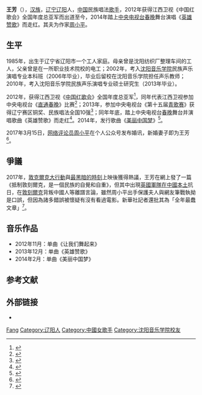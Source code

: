 {{Otheruses|王芳}}

{{艺人
| 姓名 = 王芳
| 类型 = 女歌手
| 图片 = 
| 图片简介 =  
| 原名 =   
| 英文名 =  
| 罗马拼音 =  
| 国籍 = {{PRC}} 
| 民族 = [[汉族|汉族]]
| 出生日期 = {{birth date and age|1985|6|25}}
| 出生地點 ={{CHN}}[[辽宁省|辽宁省]][[辽阳市|辽阳市]] 
| 职业     = [[歌手|歌手]] 、[[教师|教师]]  
| 语言     = [[汉语|汉语]] 
| 教育程度 = [[沈阳音乐学院|沈阳音乐学院]] 
| 宗教信仰 = 
| 配偶 = {{marriage|[[周小平|周小平]]|2017}}
| 音乐类型 = [[华语流行|华语流行]]
| 活跃年代 = 2012年至今
| 唱片公司 =  
| 经纪公司 =  
| 网站 = {{URL|https://weibo.com/1794019873|歌手王芳的新浪微博}}
}}

'''王芳'''（{{bd|1985年|6月25日|catIdx=W王}}），[[汉族|汉族]]，[[辽宁|辽宁]][[辽阳|辽阳]]人，[[中华人民共和国|中国]]民族唱法[[歌手|歌手]]，2012年获得江西卫视《中国红歌会》全国年度总亚军而出道至今，2014年踏上[[中国中央电视台春节联欢晚会|中央电视台春晚]]舞台演唱《[[英雄赞歌|英雄赞歌]]》而走红。其夫为作家[[周小平|周小平]]。

== 生平 ==
1985年，出生于辽宁省辽阳市一个工人家庭。母亲曾是沈阳纺织厂整理车间的工人，父亲曾是在一所职业技术院校的电工；2002年，考入[[沈阳音乐学院|沈阳音乐学院]]民族声乐演唱专业本科班（2006年毕业），毕业后留校在沈阳音乐学院担任声乐教师；2010年，考入沈阳音乐学院民族声乐演唱专业硕士研究生（2013年毕业）。

2012年，获得江西卫视《[[中国红歌会|中国红歌会]]》全国年度总亚军<ref>{{Cite web|url=http://news.sina.com.cn/o/p/2012-09-16/235425185723.shtml|title=2012年中国红歌会冠军诞生 阿普萨萨夺冠（图）|accessdate=2017-09-25|work=新浪|archive-date=2017-09-25|archive-url=https://web.archive.org/web/20170925132048/http://news.sina.com.cn/o/p/2012-09-16/235425185723.shtml|dead-url=no}}</ref>，同年代表江西卫视参加中央电视台《[[直通春晚|直通春晚]]》比赛<ref>{{Cite web|url=http://sports.xinmin.cn/2012/11/12/17146792.html|title=《直通春晚》王芳挑战失败离开央视舞台没遗憾_体育_新民网|accessdate=2017-09-25|work=新民网|deadurl=yes|archiveurl=https://web.archive.org/web/20170918122927/http://sports.xinmin.cn/2012/11/12/17146792.html|archivedate=2017-09-18}}</ref>；2013年，参加中央电视台《第十五届[[青歌赛|青歌赛]]》获得辽宁赛区铜奖、民族唱法全国10强<ref>{{Cite web |url=http://twent.chinayes.com/Content/20130321/kh6qg75iymyak.shtml |title=央视青歌赛开赛在即 王芳将代表辽宁征战 |access-date=2014-05-06 |archive-date=2014-05-06 |archive-url=https://web.archive.org/web/20140506133325/http://twent.chinayes.com/Content/20130321/kh6qg75iymyak.shtml |dead-url=no }}</ref>；同年年底，踏上中央电视台[[春晚|春晚]]舞台并演唱歌曲《英雄赞歌》而走红<ref>{{Cite web|url=http://sc.sina.com.cn/news/tiyu/2014-02-04/1518176776.html|title=歌手王芳惊艳亮相2014春晚 取代宋祖英演唱歌曲|accessdate=2017-09-25|work=新浪四川资讯_新浪四川|archive-date=2017-09-25|archive-url=https://web.archive.org/web/20170925132049/http://sc.sina.com.cn/news/tiyu/2014-02-04/1518176776.html|dead-url=no}}</ref>。2014年，发行歌曲《[[美丽中国梦|美丽中国梦]]》<ref>{{Cite web|url=http://ent.sina.com.cn/y/2014-03-03/14274105533.shtml|title=王芳春晚后推《美丽中国梦》传递正能量|accessdate=2017-09-25|work=新浪|archive-date=2017-09-25|archive-url=https://web.archive.org/web/20170925131956/http://ent.sina.com.cn/y/2014-03-03/14274105533.shtml|dead-url=no}}</ref>。

2017年3月15日，[[网络评论员|网络评论员]][[周小平|周小平]]在个人公众号发布婚讯，新婚妻子即为王芳<ref>{{Cite web|url=http://slide.news.sina.com.cn/s/slide_1_2841_109268.html#p=1|title=网络名人周小平宣布婚讯 结婚照曝光|accessdate=2017-09-25|work=只新浪|language=zh|archive-date=2017-09-18|archive-url=https://web.archive.org/web/20170918192210/http://slide.news.sina.com.cn/s/slide_1_2841_109268.html#p=1|dead-url=no}}</ref>。

== 爭議 ==
2017年，[[敦克爾克大行動|敦克爾克大行動]]與[[最黑暗的時刻|最黑暗的時刻]]上映後獲得熱議，王芳在網上發了一篇《抵制敦刻爾克，是一個民族的自覺和自重》，但其中出現[[緬甸戰役|英國軍隊在中國本土]]抗日，在[[敦刻爾克|敦刻爾克]]背叛中國人等離譜言論，雖然周小平出手保護夫人與網友筆戰執拗是口誤，但因為諸多錯誤被懷疑有沒有看過電影。新華社記者還批其為「全年最蠢文章」<ref>{{Cite web|url=https://news.ltn.com.tw/news/world/breakingnews/2190270|title=中國歌手發文抵制《敦克爾克》 遭自家人罵：年度最蠢}}</ref>。

== 音乐作品 ==
* 2012年11月：单曲《让我们舞起来》
* 2013年12月：单曲《英雄赞歌》
* 2014年2月：单曲《美丽中国梦》

== 参考文献 ==
{{Reflist}}

== 外部链接 ==
* {{Sinaweibo|1794019873}}

{{Authority control}}
{{DEFAULTSORT:Wang王}}
[[Category:王姓|Fang]]
[[Category:辽阳人|Category:辽阳人]]
[[Category:中國女歌手|Category:中國女歌手]]
[[Category:沈阳音乐学院校友|Category:沈阳音乐学院校友]]